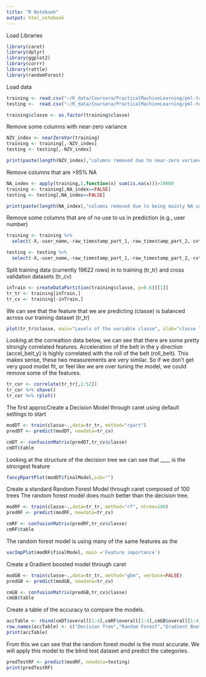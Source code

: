 ```yaml
---
title: "R Notebook"
output: html_notebook
---
```

Load Libraries
```r
library(caret)
library(dplyr)
library(ggplot2)
library(corrr)
library(rattle)
library(randomForest)
```
 
Load data
```r
training <- read.csv("~/R_data/Coursera/PracticalMachineLearning/pml-training.csv")
testing <-  read.csv("~/R_data/Coursera/PracticalMachineLearning/pml-testing.csv")

training$classe <- as.factor(training$classe)
```

Remove some columns with near-zero variance
```r
NZV_index <- nearZeroVar(training)
training <- training[,-NZV_index]
testing <- testing[,-NZV_index]

print(paste(length(NZV_index),"columns removed due to near-zero variance"))
```

Remove columns that are >95% NA 
```r
NA_index <- apply(training,2,function(x) sum(is.na(x)))>19000
training <- training[,NA_index==FALSE]
testing <- testing[,NA_index==FALSE]

print(paste(length(NA_index),"columns removed due to being mainly NA values (>95% NA's)"))
```

Remove some columns that are of no use to us in prediction (e.g., user number)
```r
training <- training %>%
  select(-X,-user_name,-raw_timestamp_part_1,-raw_timestamp_part_2,-cvtd_timestamp,-num_window)

testing <- testing %>%
  select(-X,-user_name,-raw_timestamp_part_1,-raw_timestamp_part_2,-cvtd_timestamp,-num_window)
```

Split training data (currently 19622 rows) in to training (tr_tr) and cross validation  datasets (tr_cv) 
```r
inTrain <- createDataPartition(training$classe, p=0.6)[[1]]
tr_tr <- training[inTrain,]
tr_cv <- training[-inTrain,]
```

We can see that the feature that we are predicting (classe) is balanced across our training dataset (tr_tr) 
```r
plot(tr_tr$classe, main="Levels of the variable classe", xlab="classe levels", ylab="Frequency")
```

Looking at the correaltion data below, we can see that there are some pretty strongly correlated features. Acceleration of the belt in the y direction (accel_belt_y) is highly correlated with the roll of the belt (roll_belt). This makes sense, these two measurements are very similar. So if we don't get very  good model fit, or feel like we are over tuning the model, we could remove some of the features. 
```r
tr_cor <- correlate(tr_tr[,1:52]) 
tr_cor %>% shave()
tr_cor %>% rplot()
```

The first approcCreate a Decision Model through caret using default settings to start
```r
modDT <- train(classe~.,data=tr_tr, method="rpart")
predDT <- predict(modDT, newdata=tr_cv)

cmDT <- confusionMatrix(predDT,tr_cv$classe)
cmDT$table
```

Looking at the structure of the decision tree we can see that ____ is the strongest feature 
```r
fancyRpartPlot(modDT$finalModel,sub="")
```


Create a standard Random Forest Model through caret composed of 100 trees
The random forest model does much better than the decision tree. 
```r
modRF <- train(classe~.,data=tr_tr, method="rf", ntree=100)
predRF <- predict(modRF, newdata=tr_cv)

cmRF <- confusionMatrix(predRF,tr_cv$classe)
cmRF$table
```
The random forest model is using many of the same features as the  
```r
varImpPlot(modRF$finalModel, main ='Feature importance')
```


Create a Gradient boosted model through caret
```r
modGB <- train(classe~.,data=tr_tr, method="gbm", verbose=FALSE)
predGB <- predict(modGB, newdata=tr_cv)

cmGB <- confusionMatrix(predGB,tr_cv$classe)
cmGB$table
```

Create a table of the accuracy to compare the models.
```r
accTable <- rbind(cmDT$overall[1:4],cmRF$overall[1:4],cmGB$overall[1:4])
row.names(accTable) <- c("Decision Tree","Random Forest","Gradient Boots")
print(accTable)
```

From this we can see that the random forest model is the most accurate. We will apply this model to the blind test dataset and predict the categories.
```r
predTestRF <- predict(modRF, newdata=testing)
print(predTestRF)

```


